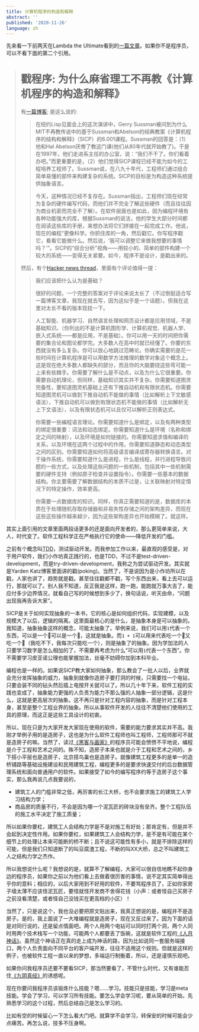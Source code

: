 ```yaml
---
title: 计算机程序的构造和解释
abstract: ''
published: '2020-11-26'
language: zh
---
```


先来看一下前两天在Lambda the Ultimate看到的[一篇文章](http://lambda-the-ultimate.org/node/5335)。如果你不是程序员，可以不看下面的第二个引用。

> # 戳程序: 为什么麻省理工不再教《计算机程序的构造和解释》
> 有[一篇博客](https://web.archive.org/web/20160505011527/http://www.posteriorscience.net/?p=206); 是这么说的:
>> 在纽约Lisp见面会上的这次演讲中，Gerry Sussman被问到为什么MIT不再教传说中的基于Sussman和Abelson的经典教案《计算机程序的结构和解释》（SICP）的6.001课程。Sussman的回答是：（1）他和Hal Abelson厌倦了教这门课(他们从80年代就开始教了)。于是在1997年，他们走进系主任的办公室，说：“我们不干了。你们看着办吧。”而更重要的是，（2）他们觉得SICP课程已经不能为如今的工程培养工程师了。Sussman说，在八九十年代，工程师们通过组合简单易懂的部件来构建复杂的系统。SICP的目标是为构造这种系统提供抽象语言。
>>
>> 今天，这种情况已经不复存在。Sussman指出，工程师们现在经常为复杂的硬件编写代码，而他们并不完全了解这些硬件（而且往往因为商业机密而完全不了解）。在软件层面也是如此，因为编程环境有各种功能强大的库，根据Sussman的说法，他的学生大部分时间都在阅读这些库的手册，来想办法将它们拼接在一起完成工作。他说，现在的编程“更像科学。你抓住库的一角，然后戳它。你写程序戳它，看看它能做什么。然后说，‘我可以调整它来做我想要的事情吗？’”。SICP的“综合分析”视角——用较小的、简单的部件构建一个较大的系统——变得无关紧要。如今，程序不是设计，是戳出来的。
>
> 然后，有个[Hacker news thread](https://news.ycombinator.com/item?id=11628080")，里面有个评论值得一提：
>> 我们应该把什么认为是基础？
>>
>> 很好的问题，一个完整的答案对于评论来说太长了（不过倒挺适合写一篇博客文章，我现在就去写，因为这似乎是一个话题）。但我在这里对太长不看的版本现挂一下。
>>
>> 人工智能、机器学习、自然语言处理和网页设计都是应用领域，不是基础知识。（你列出的不是计算机图形学、计算机视觉、机器人学、嵌入式系统——都是应用，不是基础）。你可以用一天的时间把你需要的集合论和图论都学完。大多数人在高中时就已经懂了。你要的东西就没有多么复杂。你可以放心地跳过范畴论。你确实需要的是花一些时间在计算机程序是可以用数学方法推理的数学对象这个概念上。这是现在绝大多数人都缺失的部分，而且你的大脑要绕这些弯可能一上来有些棘手。你需要了解什么是不动点，以及为什么它很重要。你需要自动机理论，但同样，基础知识其实并不复杂。你需要知道图灵完备性，要知道图灵机基础上还有下推自动机和有限状态机。你需要知道图灵机可以做到下推自动机不能做的事情（比如解析上下文敏感语法），下推自动机可以做到有限状态机不能做的事情（比如解析无上下文语法），以及有限状态机可以且仅可以解析正则表达式。
>>
>> 你需要一些编程语言理论。你需要知道什么是绑定，以及有两种类型的绑定很重要：词法和动态绑定。你需要知道什么是环境（名称和绑定之间的映射），以及环境是如何链接的。你需要知道求值和编译的关系，以及环境在这两个过程中的作用。你需要知道静态和动态类型之间的区别。你需要知道如何将高级语言编译成寄存器转换语言。对于操作系统，你需要知道什么是进程，什么是线程，并行进程导致问题的一些方式，以及处理这些问题的一些机制，包括其中一些机制需要的硬件支持（例如原子检查并设置指令）。你需要一些基本的数据结构。你主要需要了解数据结构的本质不过是，让关联映射对特定情况下的特定操作，效率更高。
>>
>> 你需要一点数据库的知识。同样，你真正需要知道的是，数据库的本质在于处理随机存取存储器和非易失性存储之间的架构差异，而现在这些这些操作越来越少，因为这些架构差异也开始模糊了。就这样。

其实上面引用的文章里面两段话更多的还是面向开发者的，那么更简单来说，大人，时代变了。软件工程科学正在严格执行它的使命——降低开发的门槛。

之前有个概念叫<abbr title="test driven development">TDD</abbr>，测试驱动开发。而我参加工作以来，最直观的感受是，对于用户软件，我们小作坊真正践行的，也是TDD，不过不是test-driven-development，而是try-driven-development，我称之为尝试驱动开发。其实就是Yarden Katz博客里面讲的戳(poking)。当然了，不是说因为是小作坊所以在戳，人家也讲了，趋势就是戳。甚至往往戳都不戳，写个东西出来，看上去可以运行，那就可以了。别人我不知道，反正我是这样，跑一跑，能跑就万事大吉了，能应付多少边界情况，就看自己写的时候想到多少了，换句话说，听天由命，“问题出现我再告诉大家”。

SICP是关于如何实现抽象的一本书，它的核心是如何组织代码，实现建模，以及规模大了以后，逻辑的隔离。这里面最核心的是什么，是抽象本身是可以抽象的。我知道，抽象抽象这样的概念，可能太抽象了。举例来说，我们可以用`1`代表一个东西，可以是一个🍎可以是一个🍐，这就是抽象。而`1 + 1`可以用来代表吃一个🍎又吃一个🍎（我吃不下，我每次只能吃一个），则是抽象了的抽象。因为学加法的人只要学习数字是怎么相加的了，不需要再考虑为什么“可以用`1`代表一个东西”。你不需要学习皮亚诺公理也能掌握加法，丝毫不妨碍你加到本科毕业。

编程也是一样的。如果说SICP教大家如何抽象，那么教会了一批人以后，业界就会充分发挥抽象的威力，抽象到就像你造房子要打洞的时候，只需要找一个电钻，只要会装不同的钻头然后插上电按开关就可以了。所以几十年下来，软件工程的实践也变成了，抽象能力更强的人负责为能力不那么强的人抽象一部分逻辑，这是什么，这就是更高层次的抽象。这不再只是针对工程内容的抽象，而是针对工程本身，甚至是整个工程业界的抽象。所以从事软件开发的人往往不清楚他们使用的工具的原理，而这正是这些工具设计的初衷。

所以，现在只是为大家开发大家现在使用的软件，需要的能力要求其实并不高。我刚才举例子用的是造房子，这也是为什么软件工程师也叫工程师，工程师那可不就是造房子的嘛。当然了，读过[《黑客与画家》]([https://book.douban.com/subject/6021440/](https://book.douban.com/subject/6021440/) "硅谷创业之父Paul Graham文集")的程序员可能会愤愤不平地说，编程是介于工程和艺术之间的。殊不知，造房子本来也就是介于工程和艺术之间的，乡下搭小平层也是造房子，北京搭鸟巢也是造房子。就像建筑工程更多的是单一的造桥铺路等基础设施建设和民用建筑工程，编程更多的是要求快速交付的后台数据管理系统和面向普通用户的软件。如果接受了如今的编写程序约等于造房子这个事实，那么我再说几点我要说的，

- 建筑工人的门槛非常之低，再厉害的长江大桥，也不会要求施工的建筑工人学习结构力学；
- 商品房的质量不行，不会是因为哪一个泥瓦匠的砖块没有垒齐。整个工程队伍的施工水平决定了施工质量；

所以如果你要杠，建筑工人会结构力学是不是对施工有好处；那肯定有，但是并不会起到决定性作用。如果你要杠，如果建筑工人会结构力学，是不是有可能在某个细节上的处理让本来可能断的桥不断；且不说这可能性有多小，就是不排除这样的可能，但是我们只知道断了的叫豆腐渣工程，不断的叫XX大桥，总之不叫建筑工人之结构力学之杰作。

所以我想说什么呢？我想说的是，就算不了解编程，大家可以很自信地瞧不起你身边的程序员，如果你之前以为他们看上去做着很厉害的事情，说不定其实简单得出乎你的意料；相应的，以后大家用到不好用的软件，不要骂程序员了，正如你家房子墙太薄不应该怪泥瓦匠，要怪就怪开发商不舍得花钱（小声：或者怪自己买房子之前没看清楚，或者怪自己没钱买在更高档的小区）！

当然了，只是说这个，我也没必要把原文贴出来，我真正想说的是，编程并不是造房子。是的，我上面说了一大堆编程就是造房子，现在又反过来了。因为下面的话是对同行说的，还是留点情面吧。两个人用两个电钻可以同时打两个洞，两个人同时用两个技术栈写一个功能，可能两个人都要丢了饭碗，这就是软件工程的[《人月神话》]([https://book.douban.com/subject/1102259/](https://book.douban.com/subject/1102259/) "合十个孕妇之力，并不能在一个月内把孩子生下来")。虽然这个神话正在真的走上成为神话的路，因为比如说同一套服务端接口，两个人负责面向不同平台的客户端开发，往往不适用这个规则。但就是这样的例子，也被软件工程一直以来的梦想，多端运行制衡着，所以，还是谨慎乐观吧。

如果你问我程序员还要不要看SICP，那当然要看了，不管什么时代，又有谁能忍住[《九阴真经》]([https://book.douban.com/subject/2326900/](https://book.douban.com/subject/2326900/) "请在黄蓉的指导下练习")的诱惑呢​。

现在你要问我程序员该锻炼什么技能？嗯……学习。技能只是技能，学习是meta技能。学会了学习，可以学习所有技能。要怎么学会学习呢，要从简单的开始，先熟悉学习的这个过程，然后总结自己是怎么学习的。

比如有空的时候留心一下怎么看大门吧。就算学不会学习，转保安的时候可能会少点痛苦。再怎么说，技多不压身啊。

